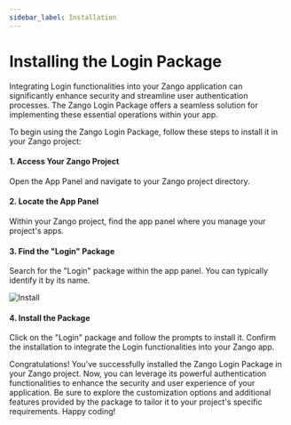 ```yaml
---
sidebar_label: Installation
---
```


# Installing the Login Package

Integrating Login functionalities into your Zango application can significantly enhance security and streamline user authentication processes. The Zango Login Package offers a seamless solution for implementing these essential operations within your app.

To begin using the Zango Login Package, follow these steps to install it in your Zango project:

#### 1. Access Your Zango Project

Open the App Panel and navigate to your Zango project directory.

#### 2. Locate the App Panel

Within your Zango project, find the app panel where you manage your project's apps.

#### 3. Find the "Login" Package

Search for the "Login" package within the app panel. You can typically identify it by its name.

![Install](/img/Install.png)

#### 4. Install the Package

Click on the "Login" package and follow the prompts to install it. Confirm the installation to integrate the Login functionalities into your Zango app.


Congratulations! You've successfully installed the Zango Login Package in your Zango project. Now, you can leverage its powerful authentication functionalities to enhance the security and user experience of your application. Be sure to explore the customization options and additional features provided by the package to tailor it to your project's specific requirements. Happy coding!
